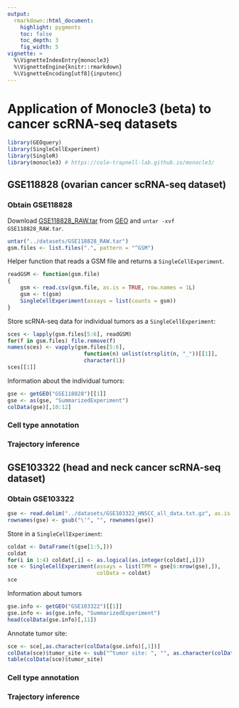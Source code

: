 ```yaml
---
output:
  rmarkdown::html_document:
    highlight: pygments
    toc: false
    toc_depth: 3
    fig_width: 5
vignette: >
  %\VignetteIndexEntry{monocle3}
  %\VignetteEngine{knitr::rmarkdown}
  %\VignetteEncoding[utf8]{inputenc}  
---
```


# Application of Monocle3 (beta) to cancer scRNA-seq datasets

```r
library(GEOquery)
library(SingleCellExperiment)
library(SingleR)
library(monocle3) # https://cole-trapnell-lab.github.io/monocle3/
```

## GSE118828 (ovarian cancer scRNA-seq dataset)

### Obtain GSE118828

Download [GSE118828_RAW.tar](https://www.ncbi.nlm.nih.gov/geo/query/acc.cgi?acc=GSE118828)
from [GEO](https://www.ncbi.nlm.nih.gov/geo/) and `untar -xvf GSE118828_RAW.tar`.

```r
untar("../datasets/GSE118828_RAW.tar")
gsm.files <- list.files(".", pattern = "^GSM")
```

Helper function that reads a GSM file and returns a `SingleCellExperiment`.
```r
readGSM <- function(gsm.file)
{
    gsm <- read.csv(gsm.file, as.is = TRUE, row.names = 1L)
    gsm <- t(gsm)
    SingleCellExperiment(assays = list(counts = gsm))    
}
```

Store scRNA-seq data for individual tumors as a `SingleCellExperiment`:
```r
sces <- lapply(gsm.files[5:6], readGSM)
for(f in gsm.files) file.remove(f)
names(sces) <- vapply(gsm.files[5:6], 
                        function(n) unlist(strsplit(n, "_"))[[1]], 
                        character(1))
sces[[1]]
```

Information about the individual tumors:
```r
gse <- getGEO("GSE118828")[[1]]
gse <- as(gse, "SummarizedExperiment")
colData(gse)[,10:12]
```

### Cell type annotation

### Trajectory inference

## GSE103322 (head and neck cancer scRNA-seq dataset)

### Obtain GSE103322

```r
gse <- read.delim("../datasets/GSE103322_HNSCC_all_data.txt.gz", as.is = TRUE, row.names = 1L)
rownames(gse) <- gsub("\'", "", rownames(gse))
```

Store in a `SingleCellExperiment`:
```r
coldat <- DataFrame(t(gse[1:5,]))
coldat
for(i in 1:4) coldat[,i] <- as.logical(as.integer(coldat[,i]))
sce <- SingleCellExperiment(assays = list(TPM = gse[6:nrow(gse),]),
                            colData = coldat)
sce
```

Information about tumors
```r
gse.info <- getGEO("GSE103322")[[1]]
gse.info <- as(gse.info, "SummarizedExperiment")
head(colData(gse.info)[,11])
```

Annotate tumor site:
```r
sce <- sce[,as.character(colData(gse.info)[,1])]
colData(sce)$tumor_site <- sub("^tumor site: ", "", as.character(colData(gse.info)[,11]))
table(colData(sce)$tumor_site)
```

### Cell type annotation


### Trajectory inference
